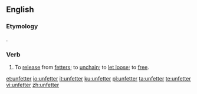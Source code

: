 ==English==
===Etymology===
{{prefix|un|fetter|lang=en}}.

===Verb===
{{en-verb}}
# To [[release]] from [[fetter]]s; to [[unchain]]; to [[let loose]]; to [[free]].

[[et:unfetter]]
[[io:unfetter]]
[[it:unfetter]]
[[ku:unfetter]]
[[pl:unfetter]]
[[ta:unfetter]]
[[te:unfetter]]
[[vi:unfetter]]
[[zh:unfetter]]